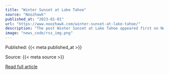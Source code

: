 ```yaml
---
title: "Winter Sunset at Lake Tahoe"
source: "Noozhawk"
published_at: "2023-01-01"
url: "https://www.noozhawk.com/winter-sunset-at-lake-tahoe/"
description: "The post Winter Sunset at Lake Tahoe appeared first on Noozhawk."
image: "news_code/rss_img.png"
---
```



  Published: {{< meta published_at >}}
  

  Source: {{< meta source >}}
  

  [Read full article]({{< meta url >}})
  

